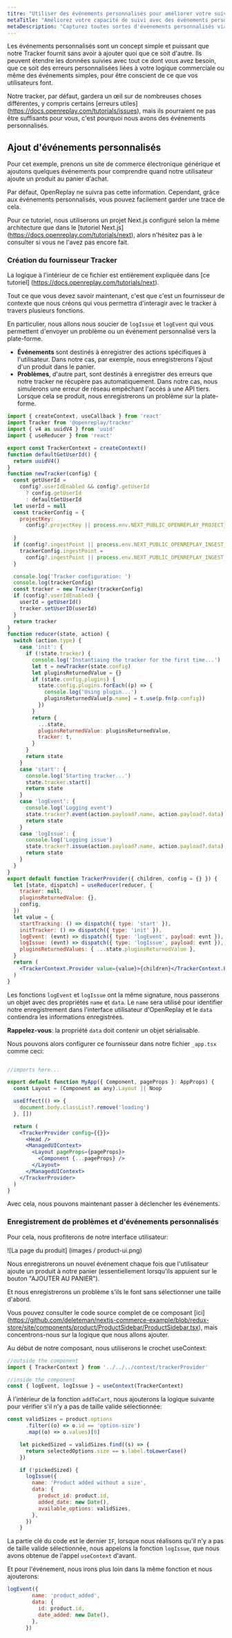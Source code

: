 ```yaml
---
titre: "Utiliser des événements personnalisés pour améliorer votre suivi"
metaTitle: "Améliorez votre capacité de suivi avec des événements personnalisés et des problèmes personnalisés"
metaDescription: "Capturez toutes sortes d'événements personnalisés via l'API d'événements personnalisés"
---
```

Les événements personnalisés sont un concept simple et puissant que notre Tracker fournit sans avoir à ajouter quoi que ce soit d'autre.
Ils peuvent étendre les données suivies avec tout ce dont vous avez besoin, que ce soit des erreurs personnalisées liées à votre logique commerciale ou même des événements simples, pour être conscient de ce que vos utilisateurs font.

Notre tracker, par défaut, gardera un œil sur de nombreuses choses différentes, y compris certains [erreurs utiles] (https://docs.openreplay.com/tutorials/issues), mais ils pourraient ne pas être suffisants pour vous, c'est pourquoi nous avons des événements personnalisés.

## Ajout d'événements personnalisés

Pour cet exemple, prenons un site de commerce électronique générique et ajoutons quelques événements pour comprendre quand notre utilisateur ajoute un produit au panier d'achat.

Par défaut, OpenReplay ne suivra pas cette information. Cependant, grâce aux événements personnalisés, vous pouvez facilement garder une trace de cela.

Pour ce tutoriel, nous utiliserons un projet Next.js configuré selon la même architecture que dans le [tutoriel Next.js] (https://docs.openreplay.com/tutorials/next), alors n'hésitez pas à le consulter si vous ne l'avez pas encore fait.

### Création du fournisseur Tracker

La logique à l'intérieur de ce fichier est entièrement expliquée dans [ce tutoriel] (https://docs.openreplay.com/tutorials/next).

Tout ce que vous devez savoir maintenant, c'est que c'est un fournisseur de contexte que nous créons qui vous permettra d'interagir avec le tracker à travers plusieurs fonctions.

En particulier, nous allons nous soucier de `logIssue` et `logEvent` qui vous permettent d'envoyer un problème ou un événement personnalisé vers la plate-forme.

- **Événements** sont destinés à enregistrer des actions spécifiques à l'utilisateur. Dans notre cas, par exemple, nous enregistrerons l'ajout d'un produit dans le panier.
- **Problèmes**, d'autre part, sont destinés à enregistrer des erreurs que notre tracker ne récupère pas automatiquement. Dans notre cas, nous simulerons une erreur de réseau empêchant l'accès à une API tiers. Lorsque cela se produit, nous enregistrerons un problème sur la plate-forme.


```jsx
import { createContext, useCallback } from 'react'
import Tracker from '@openreplay/tracker'
import { v4 as uuidV4 } from 'uuid'
import { useReducer } from 'react'

export const TrackerContext = createContext()
function defaultGetUserId() {
  return uuidV4()
}
function newTracker(config) {
  const getUserId =
    config?.userIdEnabled && config?.getUserId
      ? config.getUserId
      : defaultGetUserId
  let userId = null
  const trackerConfig = {
    projectKey:
      config?.projectKey || process.env.NEXT_PUBLIC_OPENREPLAY_PROJECT_KEY,
 
  }
  if (config?.ingestPoint || process.env.NEXT_PUBLIC_OPENREPLAY_INGEST_POINT) {
    trackerConfig.ingestPoint =
      config?.ingestPoint || process.env.NEXT_PUBLIC_OPENREPLAY_INGEST_POINT
  }

  console.log('Tracker configuration: ')
  console.log(trackerConfig)
  const tracker = new Tracker(trackerConfig)
  if (config?.userIdEnabled) {
    userId = getUserId()
    tracker.setUserID(userId)
  }
  return tracker
}
function reducer(state, action) {
  switch (action.type) {
    case 'init': {
      if (!state.tracker) {
        console.log('Instantiaing the tracker for the first time...')
        let t = newTracker(state.config)
        let pluginsReturnedValue = {}
        if (state.config.plugins) {
          state.config.plugins.forEach((p) => {
            console.log('Using plugin...')
            pluginsReturnedValue[p.name] = t.use(p.fn(p.config))
          })
        }
        return {
          ...state,
          pluginsReturnedValue: pluginsReturnedValue,
          tracker: t,
        }
      }
      return state
    }
    case 'start': {
      console.log('Starting tracker...')
      state.tracker.start()
      return state
    }
    case 'logEvent': {
      console.log('Logging event')
      state.tracker?.event(action.payload?.name, action.payload?.data)
      return state
    }
    case 'logIssue': {
      console.log('Logging issue')
      state.tracker?.issue(action.payload?.name, action.payload?.data)
      return state
    }
  }
}
export default function TrackerProvider({ children, config = {} }) {
  let [state, dispatch] = useReducer(reducer, {
    tracker: null,
    pluginsReturnedValue: {},
    config,
  })
  let value = {
    startTracking: () => dispatch({ type: 'start' }),
    initTracker: () => dispatch({ type: 'init' }),
    logEvent: (evnt) => dispatch({ type: 'logEvent', payload: evnt }),
    logIssue: (evnt) => dispatch({ type: 'logIssue', payload: evnt }),
    pluginsReturnedValues: { ...state.pluginsReturnedValue },
  }
  return (
    <TrackerContext.Provider value={value}>{children}</TrackerContext.Provider>
  )
}
```

Les fonctions `logEvent` et `logIssue` ont la même signature, nous passerons un objet avec des propriétés `name` et `data`. Le `name` sera utilisé pour identifier notre enregistrement dans l'interface utilisateur d'OpenReplay et le `data` contiendra les informations enregistrées.

**Rappelez-vous**: la propriété `data` doit contenir un objet sérialisable.

Nous pouvons alors configurer ce fournisseur dans notre fichier `_app.tsx` comme ceci:


```jsx

//imports here...

export default function MyApp({ Component, pageProps }: AppProps) {
  const Layout = (Component as any).Layout || Noop

  useEffect(() => {
    document.body.classList?.remove('loading')
  }, [])

  return (
    <TrackerProvider config={{}}>
      <Head />
      <ManagedUIContext>
        <Layout pageProps={pageProps}>
          <Component {...pageProps} />
        </Layout>
      </ManagedUIContext>
    </TrackerProvider>
  )
}
```

Avec cela, nous pouvons maintenant passer à déclencher les événements.

### Enregistrement de problèmes et d'événements personnalisés

Pour cela, nous profiterons de notre interface utilisateur:

![La page du produit] (images / product-ui.png)

Nous enregistrerons un nouvel événement chaque fois que l'utilisateur ajoute un produit à notre panier (essentiellement lorsqu'ils appuient sur le bouton "AJOUTER AU PANIER").

Et nous enregistrerons un problème s'ils le font sans sélectionner une taille d'abord.

Vous pouvez consulter le code source complet de ce composant [ici] (https://github.com/deleteman/nextjs-commerce-example/blob/redux-store/site/components/product/ProductSidebar/ProductSidebar.tsx), mais concentrons-nous sur la logique que nous allons ajouter.

Au début de notre composant, nous utiliserons le crochet useContext:


```jsx
//outside the component
import { TrackerContext } from '../../../context/trackerProvider'

//inside the component
const { logEvent, logIssue } = useContext(TrackerContext)
```

À l'intérieur de la fonction `addToCart`, nous ajouterons la logique suivante pour vérifier s'il n'y a pas de taille valide sélectionnée:


```jsx
const validSizes = product.options
      .filter((o) => o.id == 'option-size')
      .map((o) => o.values)[0]

    let pickedSized = validSizes.find((s) => {
      return selectedOptions.size == s.label.toLowerCase()
    })

    if (!pickedSized) {
      logIssue({
        name: 'Product added without a size',
        data: {
          product_id: product.id,
          added_date: new Date(),
          available_options: validSizes,
        },
      })
    }
```

La partie clé du code est le dernier `IF`, lorsque nous réalisons qu'il n'y a pas de taille valide sélectionnée, nous appelons la fonction `logIssue`, que nous avons obtenue de l'appel `useContext` d'avant.

Et pour l'événement, nous irons plus loin dans la même fonction et nous ajouterons:


```jsx
logEvent({
        name: 'product_added',
        data: {
          id: product.id,
          date_added: new Date(),
        },
      })
```

